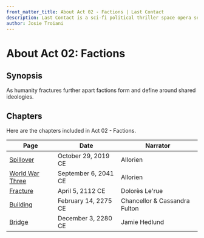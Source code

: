 ```yaml
---
front_matter_title: About Act 02 - Factions | Last Contact
description: Last Contact is a sci-fi political thriller space opera set in the 23rd and 24th centuries. This compendium has an encyclopedia like documentation of various items
author: Josie Troiani
---
```

# About Act 02: Factions

## Synopsis

As humanity fractures further apart factions form and define around shared ideologies.

## Chapters

Here are the chapters included in Act 02 - Factions.

| Page | Date | Narrator |
| --------------- | ------------ | ----- |
| [Spillover](/lastcontact/factions/spillover.mdx) | October 29, 2019 CE | Allorien |
| [World War Three](/lastcontact/factions/worldwarthree.mdx) | September 6, 2041 CE | Allorien |
| [Fracture](/lastcontact/factions/fracture.mdx) | April 5, 2112 CE | Dolorès Le'rue |
| [Building](/lastcontact/factions/building.mdx) | February 14, 2275 CE | Chancellor & Cassandra Fulton |
| [Bridge](/lastcontact/factions/bridge.mdx) | December 3, 2280 CE | Jamie Hedlund |
